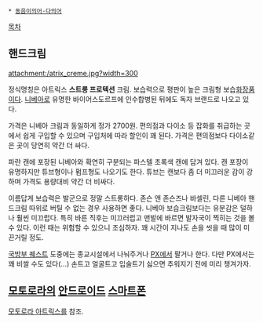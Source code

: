  * [[동음이의어·다의어]]

[[목차]]

== 핸드크림 ==
attachment:/atrix_creme.jpg?width=300

정식명칭은 아트릭스 '''스트롱 프로텍션''' 크림. 보습력으로 평판이 높은 크림형 보습[[화장품]]이다. [[니베아]]로 유명한 바이어스도르프에 인수합병된 뒤에도 독자 브랜드로 나오고 있다.

가격은 니베아 크림과 동일하게 정가 2700원. 편의점과 다이소 등 잡화를 취급하는 곳에서 쉽게 구입할 수 있으며 구입처에 따라 할인이 꽤 된다. 가격은 편의점보다 다이소같은 곳이 당연히 약간 더 싸다.

파란 캔에 포장된 니베아와 확연히 구분되는 파스텔 초록색 캔에 담겨 있다. 캔 포장이 유명하지만 튜브형이나 펌프형도 나오기도 한다. 튜브는 캔보다 좀 더 미끄러운 감이 강하며 가격도 용량대비 약간 더 비싸다.

이름답게 보습력은 발군으로 정말 스트롱하다. 존슨 앤 존슨즈나 바셀린, 다른 니베아 핸드크림 따위로 버틸 수 없는 경우 사용하면 좋다. 니베아 보습크림보다는 유분감은 덜하나 훨씬 미끄럽다. 특히 바른 직후는 미끄러럽고 맨발에 바르면 발자국이 찍히는 것을 볼 수 있다. 이런 때는 위험할 수 있으니 조심하자. 꽤 시간이 지나도 손을 씻을 때 많이 미끈거릴 정도.

[[국방부 퀘스트]] 도중에는 종교시설에서 나눠주거나 [[PX]]에서 팔거나 한다. 다만 PX에서는 꽤 비쌀 수도 있다(...) 손트고 얼굴트고 입술트기 싫으면 추워지기 전에 미리 챙겨가자.
== [[모토로라]]의 [[안드로이드]] [[스마트폰]] ==
[[모토로라 아트릭스]]를 참조.
